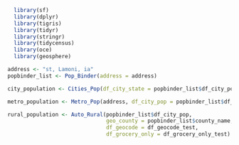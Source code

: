 ```r
  library(sf)
  library(dplyr)
  library(tigris)
  library(tidyr)
  library(stringr)
  library(tidycensus)
  library(oce)
  library(geosphere)
```

```r
address <- "st, Lamoni, ia"
popbinder_list <- Pop_Binder(address = address)

city_population <- Cities_Pop(df_city_state = popbinder_list$df_city_pop, city_county_state = df_census_call_test)

metro_population <- Metro_Pop(address, df_city_pop = popbinder_list$df_city_pop)

rural_population <- Auto_Rural(popbinder_list$df_city_pop,
                               geo_county = popbinder_list$county_name,
                               df_geocode = df_geocode_test,
                               df_grocery_only = df_grocery_only_test)

```
